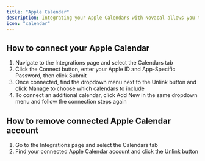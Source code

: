 ```yaml
---
title: "Apple Calendar"
description: Integrating your Apple Calendars with Novacal allows you to sync your existing calendar events and avoid double bookings. Follow the steps below to connect or disconnect your Apple Calendar accounts.
icon: "calendar"
---
```


## How to connect your Apple Calendar

1. Navigate to the Integrations page and select the Calendars tab
2. Click the Connect button, enter your Apple ID and App-Specific Password, then click Submit
3. Once connected, find the dropdown menu next to the Unlink button and click Manage to choose which calendars to include
4. To connect an additional calendar, click Add New in the same dropdown menu and follow the connection steps again

## How to remove connected Apple Calendar account

1. Go to the Integrations page and select the Calendars tab
2. Find your connected Apple Calendar account and click the Unlink button
